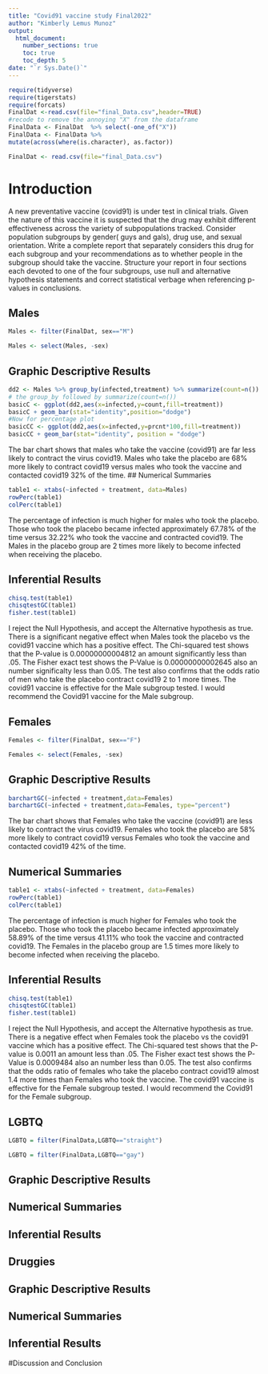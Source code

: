 ```yaml
---
title: "Covid91 vaccine study Final2022"
author: "Kimberly Lemus Munoz"
output: 
  html_document:
    number_sections: true
    toc: true
    toc_depth: 5
date: "`r Sys.Date()`" 
---
```


```r
require(tidyverse)
require(tigerstats)
require(forcats)
FinalDat <-read.csv(file="final_Data.csv",header=TRUE)
#recode to remove the annoying "X" from the dataframe
FinalData <- FinalDat  %>% select(-one_of("X"))
FinalData <- FinalData %>%
mutate(across(where(is.character), as.factor))

```

```r
FinalDat <- read.csv(file="final_Data.csv")
```


# Introduction

A new  preventative vaccine (covid91) is under test in clinical trials. Given the nature of this vaccine it is suspected that the drug may exhibit different effectiveness across the variety of subpopulations tracked. Consider population subgroups by gender( guys and gals), drug use, and sexual orientation. Write a complete report that separately considers this drug for each subgroup and your recommendations as to whether people in the subgroup should take the vaccine. Structure your report in four sections each devoted to one of the four subgroups, use null and alternative hypothesis statements and correct statistical verbage when referencing p-values in conclusions.

## Males
```r
Males <- filter(FinalDat, sex=="M")
```

```r
Males <- select(Males, -sex)
```

## Graphic Descriptive Results
```r
dd2 <- Males %>% group_by(infected,treatment) %>% summarize(count=n()) %>% mutate(prcnt=count/sum(count))
# the group_by followed by summarize(count=n())
basicC <- ggplot(dd2,aes(x=infected,y=count,fill=treatment))
basicC + geom_bar(stat="identity",position="dodge")
#Now for percentage plot
basicCC <- ggplot(dd2,aes(x=infected,y=prcnt*100,fill=treatment)) 
basicCC + geom_bar(stat="identity", position = "dodge")
```
The bar chart shows that males who take the vaccine (covid91) are far less likely to contract the virus covid19. Males who take the placebo are 68% more likely to contract covid19 versus males who took the vaccine and contacted covid19 32% of the time. 
## Numerical Summaries

```r
table1 <- xtabs(~infected + treatment, data=Males)
rowPerc(table1)
colPerc(table1)
```  
The percentage of infection is much higher for males who took the placebo. Those who took the placebo became infected approximately 67.78%  of the time versus 32.22% who took the vaccine and contracted covid19. The Males in the placebo group are 2 times more likely to become infected when receiving the placebo.



## Inferential Results
```r
chisq.test(table1)
chisqtestGC(table1)
fisher.test(table1)
```  

I reject the  Null Hypothesis, and accept the Alternative hypothesis as true. There is a significant negative effect when Males took the placebo vs the covid91 vaccine which has a positive effect.  The Chi-squared test shows that the P-value is 0.00000000004812 an amount significantly less than .05. The Fisher exact test shows the P-Value is 0.00000000002645 also an number significalty less than 0.05. The test also confirms that the odds ratio of men who take the placebo contract covid19 2 to 1 more times. The covid91 vaccine is effective for the Male subgroup tested. I would recommend the Covid91 vaccine for the Male subgroup. 





## Females
```r
Females <- filter(FinalDat, sex=="F")
```

```r
Females <- select(Females, -sex)
```
## Graphic Descriptive Results

```r
barchartGC(~infected + treatment,data=Females)
barchartGC(~infected + treatment,data=Females, type="percent")
```  

The bar chart shows that Females who take the vaccine (covid91) are less likely to contract the virus covid19. Females who took the placebo are 58% more likely to contract covid19 versus Females who took the vaccine and contacted covid19 42% of the time.


## Numerical Summaries
```r
table1 <- xtabs(~infected + treatment, data=Females)
rowPerc(table1)
colPerc(table1)
```  
The percentage of infection is much higher for Females who took the placebo. Those who took the placebo became infected approximately 58.89%  of the time versus 41.11% who took the vaccine and contracted covid19. The Females in the placebo group are 1.5 times more likely to become infected when receiving the placebo.


## Inferential Results
```r
chisq.test(table1)
chisqtestGC(table1)
fisher.test(table1)
```  

I reject the  Null Hypothesis, and accept the  Alternative hypothesis as true. There is a  negative effect when Females took the placebo vs the covid91 vaccine which has a positive effect.  The Chi-squared test shows that the P-value is 0.0011 an amount less than .05. The Fisher exact test shows the P-Value is 0.0009484 also an number less than 0.05. The test also confirms that the odds ratio of females who take the placebo contract covid19 almost 1.4 more times than Females who took the vaccine. The covid91 vaccine is effective for the Female subgroup tested. I would recommend the Covid91 for the Female subgroup. 


## LGBTQ

```r
LGBTQ = filter(FinalData,LGBTQ=="straight")

```

```r
LGBTQ = filter(FinalData,LGBTQ=="gay")
```


## Graphic Descriptive Results





## Numerical Summaries





## Inferential Results


## Druggies
## Graphic Descriptive Results
## Numerical Summaries
## Inferential Results


#Discussion and Conclusion

